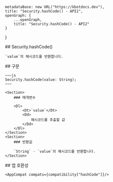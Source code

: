 
    metadataBase: new URL("https://kbotdocs.dev"),
    title: "Security.hashCode() - API2",
    openGraph: {
        ...openGraph,
        title: "Security.hashCode() - API2"
    }
}

<Section>
    ## Security.hashCode()

    `value`의 해시코드를 반환합니다.
</Section>
<Section>
    ## 구문

    ~~~js
    Security.hashCode(value: String);
    ~~~

    <Section>
        ### 매개변수

        <Dl>
            <Dt>`value`</Dt>
            <Dd>
                해시코드를 추출할 값
            </Dd>
        </Dl>
    </Section>
    <Section>
        ### 반환값

        `String` - `value`의 해시코드를 반환합니다.
    </Section>
</Section>
<Section>
    ## 앱 호환성

    <AppCompat compats={compatibility["hashCode"]}/>
</Section>